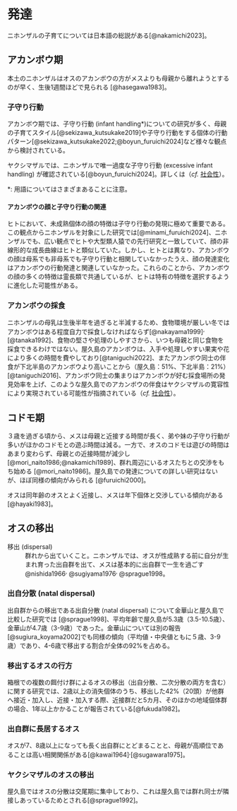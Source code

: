 # 発達
<!-- スプレイグさん、川添さんのD論を参照 -->
ニホンザルの子育てについては日本語の総説がある[@nakamichi2023]。

## アカンボウ期
本土のニホンザルはオスのアカンボウの方がメスよりも母親から離れようとするのが早く、生後1週間ほどで見られる [@hasegawa1983]。

### 子守り行動
アカンボウ期では、子守り行動 (infant handling*)についての研究が多く、母親の子育てスタイル[@sekizawa_kutsukake2019]や子守り行動をする個体の行動パターン[@sekizawa_kutsukake2022;@boyun_furuichi2024]など様々な観点から検討されている。

ヤクシマザルでは、ニホンザルで唯一過度な子守り行動 (excessive infant handling) が確認されている[@boyun_furuichi2024]。詳しくは（*cf.* [社会性](#社会性)）。


*: 用語についてはさまざまあることに注意。

#### アカンボウの顔と子守り行動の関連
ヒトにおいて、未成熟個体の顔の特徴は子守り行動の発現に極めて重要である。この観点からニホンザルを対象にした研究では[@minami_furuichi2024]、ニホンザルでも、広い観点でヒトや大型類人猿での先行研究と一致していて、顔の非線形的な成長曲線はヒトと類似していた。しかし、ヒトとは異なり、アカンボウの顔は母系でも非母系でも子守り行動と相関していなかったうえ、顔の発達変化はアカンボウの行動発達と関連していなかった。これらのことから、アカンボウの顔の多くの特徴は霊長類で共通しているが、ヒトは特有の特徴を選択するように進化した可能性がある。

### アカンボウの採食
ニホンザルの母乳は生後半年を過ぎると半減するため、食物環境が厳しい冬ではアカンボウはある程度自力で採食しなければならず[@nakayama1999]^,^[@tanaka1992]、食物の堅さや処理のしやすさから、いつも母親と同じ食物を採食できるわけではない。屋久島のアカンボウは、入手や処理しやすい果実や花により多くの時間を費やしており[@taniguchi2022]、またアカンボウ同士の伴食が下北半島のアカンボウより高いことから（屋久島：51%、下北半島：21%）[@taniguchi2016]、アカンボウ同士の集まりはアカンボウが好む採食場所の発見効率を上げ、このような屋久島でのアカンボウの伴食はヤクシマザルの寛容性により実現されている可能性が指摘されている（*cf.* [社会性](#社会性)）。

## コドモ期
３歳を過ぎる頃から、メスは母親と近接する時間が長く、弟や妹の子守り行動が多いがほかのコドモとの遊ぶ時間は減る。一方で、オスのコドモは遊びの時間はあまり変わらず、母親との近接時間が減少し[@mori_naito1986;@nakamichi1989]、群れ周辺にいるオスたちとの交渉をもち始める [@mori_naito1986]。屋久島での発達についての詳しい研究はないが、ほぼ同様の傾向がみられる [@furuichi2000]。

<!--  **＠幸島**:--> 
オスは同年齢のオスとよく近接し、メスは年下個体と交渉している傾向がある[@hayaki1983]。 

## オスの移出
移出 (dispersal) 
: 群れから出ていくこと。ニホンザルでは、オスが性成熟する前に自分が生まれ育った出自群を出て、メスは基本的に出自群で一生を過ごす @nishida1966^,^ @sugiyama1976^,^ @sprague1998。

### 出自分散 (natal dispersal)
出自群からの移出である出自分散 (natal dispersal) について金華山と屋久島で比較した研究では [@sprague1998]、平均年齢で屋久島が5.3歳（3.5-10.5歳）、金華山が4.7歳（3-9歳）であった。金華山については別の報告[@sugiura_koyama2002]でも同様の傾向（平均値・中央値ともに５歳、3-9歳）であり、4-6歳で移出する割合が全体の92%を占める。

### 移出するオスの行方
箱根での複数の餌付け群によるオスの移出（出自分散、二次分散の両方を含む）に関する研究では、2歳以上の消失個体のうち、移出した42%（20頭）が他群へ接近・加入し、近接・加入する際、近接群だと5カ月、そのほかの地域個体群の場合、1年以上かかることが報告されている[@fukuda1982]。

### 出自群に長居するオス
オスが7、8歳以上になっても長く出自群にとどまることと、母親が高順位であることは高い相関関係がある[@kawai1964]^,^[@sugawara1975]。

### ヤクシマザルのオスの移出

屋久島ではオスの分散は交尾期に集中しており、これは屋久島では群れ同士が隣接しあっているためとされる[@sprague1992]。